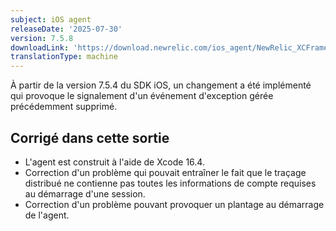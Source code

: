 ```yaml
---
subject: iOS agent
releaseDate: '2025-07-30'
version: 7.5.8
downloadLink: 'https://download.newrelic.com/ios_agent/NewRelic_XCFramework_Agent_7.5.8.zip'
translationType: machine
---
```


<Callout variant="important">
  À partir de la version 7.5.4 du SDK iOS, un changement a été implémenté qui provoque le signalement d&apos;un événement d&apos;exception gérée précédemment supprimé.
</Callout>

## Corrigé dans cette sortie

* L&apos;agent est construit à l&apos;aide de Xcode 16.4.
* Correction d&apos;un problème qui pouvait entraîner le fait que le traçage distribué ne contienne pas toutes les informations de compte requises au démarrage d&apos;une session.
* Correction d&apos;un problème pouvant provoquer un plantage au démarrage de l&apos;agent.